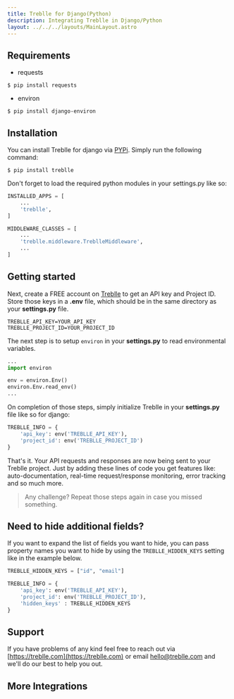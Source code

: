 ```yaml
---
title: Treblle for Django(Python)
description: Integrating Treblle in Django/Python
layout: ../../../layouts/MainLayout.astro
---
```



## Requirements

- requests

```shell
$ pip install requests
```

- environ

```shell
$ pip install django-environ
```

## Installation

You can install Treblle for django via [PYPi](https://pypi.org/). Simply run the following command:

```shell
$ pip install treblle
```

Don't forget to load the required python modules in your settings.py like so:

```py
INSTALLED_APPS = [
    ...
    'treblle',
]
```

```py
MIDDLEWARE_CLASSES = [
    ...
    'treblle.middleware.TreblleMiddleware',
    ...
]
```

## Getting started

Next, create a FREE account on [Treblle](https://treblle.com) to get an API key and Project ID. Store those keys in a **.env** file, which should be in the same directory as your **settings.py** file.

```shell
TREBLLE_API_KEY=YOUR_API_KEY
TREBLLE_PROJECT_ID=YOUR_PROJECT_ID
```

The next step is to setup `environ` in your **settings.py** to read environmental variables.

```py
...
import environ

env = environ.Env()
environ.Env.read_env()
...
```

On completion of those steps, simply initialize Treblle in your **settings.py** file like so for django:

```py
TREBLLE_INFO = {
    'api_key': env('TREBLLE_API_KEY'),
    'project_id': env('TREBLLE_PROJECT_ID')
}
```

That's it. Your API requests and responses are now being sent to your Treblle project. Just by adding these lines of code you get features like: auto-documentation, real-time request/response monitoring, error tracking and so much more.

> Any challenge? Repeat those steps again in case you missed something.

## Need to hide additional fields?

If you want to expand the list of fields you want to hide, you can pass property names you want to hide by using the `TREBLLE_HIDDEN_KEYS` setting like in the example below.

```py
TREBLLE_HIDDEN_KEYS = ["id", "email"]
```

```py
TREBLLE_INFO = {
    'api_key': env('TREBLLE_API_KEY'),
    'project_id': env('TREBLLE_PROJECT_ID'),
    'hidden_keys' : TREBLLE_HIDDEN_KEYS
}
```

## Support

If you have problems of any kind feel free to reach out via [https://treblle.com](https://treblle.com) or email hello@treblle.com and we'll do our best to help you out.

## More Integrations

<TreblleIntegrations />
